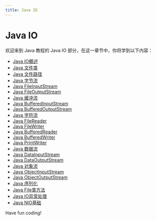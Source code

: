 ```yaml
---
title: Java IO
---
```


# Java IO

欢迎来到 Java 教程的 Java IO 部分，在这一章节中，你将学到以下内容：

- [Java IO概述](./0-java-io-overview.mdx)
- [Java 文件类](./1-java-file-class.mdx)
- [Java 文件路径](./2-java-file-path.mdx)
- [Java 字节流](./3-java-byte-stream.mdx)
- [Java FileInputStream](./4-java-fileinputstream.mdx)
- [Java FileOutputStream](./5-java-fileoutputstream.mdx)
- [Java 缓冲流](./6-java-buffer-flow.mdx)
- [Java BufferedInputStream](./7-java-bufferedinputstream.mdx)
- [Java BufferedOutputStream](./8-java-bufferedoutputstream.mdx)
- [Java 字符流](./9-java-character-stream.mdx)
- [Java FileReader](./10-java-filereader.mdx)
- [Java FileWriter](./11-java-filewriter.mdx)
- [Java BufferedReader](./12-java-bufferedreader.mdx)
- [Java BufferedWriter](./13-java-bufferedwriter.mdx)
- [Java PrintWriter](./14-java-printwriter.mdx)
- [Java 数据流](./15-java-data-stream.mdx)
- [Java DataInputStream](./16-java-datainputstream.mdx)
- [Java DataOutputStream](./17-java-dataoutputstream.mdx)
- [Java 对象流](./18-java-object-flow.mdx)
- [Java ObjectInputStream](./19-java-objectinputstream.mdx)
- [Java ObjectOutputStream](./20-java-objectoutputstream.mdx)
- [Java 序列化](./21-java-serialization.mdx)
- [Java File类方法](./22-java-file-class-methods.mdx)
- [Java IO异常处理](./23-java-io-exception-handling.mdx)
- [Java NIO基础](./24-java-nio-basics.mdx)

Have fun coding!